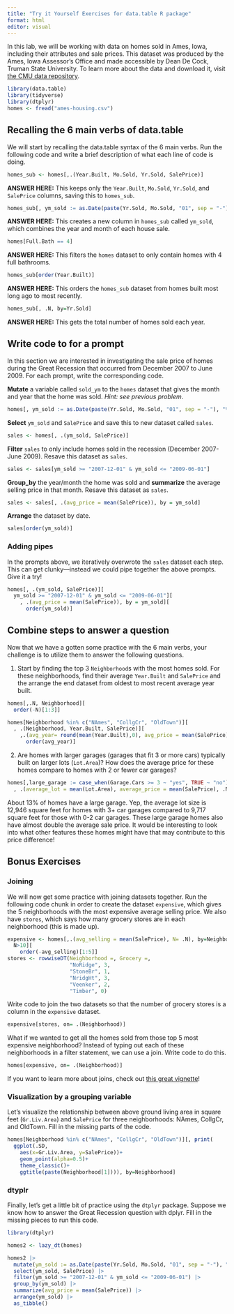 ```yaml
---
title: "Try it Yourself Exercises for data.table R package"
format: html
editor: visual
---
```


In this lab, we will be working with data on homes sold in Ames, Iowa, including their attributes and sale prices. This dataset was produced by the Ames, Iowa Assessor’s Office and made accessible by Dean De Cock, Truman State University. To learn more about the data and download it, visit [the CMU data repository](https://cmustatistics.github.io/data-repository/money/ames-housing.html).

```r
library(data.table)
library(tidyverse)
library(dtplyr)
homes <- fread("ames-housing.csv")
```

## Recalling the 6 main verbs of data.table

We will start by recalling the data.table syntax of the 6 main verbs. Run the following code and write a brief description of what each line of code is doing.

```r
homes_sub <- homes[,.(Year.Built, Mo.Sold, Yr.Sold, SalePrice)]
```

**ANSWER HERE:** This keeps only the `Year.Built`, `Mo.Sold`, `Yr.Sold`, and `SalePrice` columns, saving this to `homes_sub`.

```r
homes_sub[, ym_sold := as.Date(paste(Yr.Sold, Mo.Sold, "01", sep = "-"), "%Y-%m-%d")] 
```

**ANSWER HERE:** This creates a new column in `homes_sub` called `ym_sold`, which combines the year and month of each house sale.

```r
homes[Full.Bath == 4]
```

**ANSWER HERE:** This filters the `homes` dataset to only contain homes with 4 full bathrooms.

```r
homes_sub[order(Year.Built)]
```

**ANSWER HERE:** This orders the `homes_sub` dataset from homes built most long ago to most recently.

```r
homes_sub[, .N, by=Yr.Sold]
```

**ANSWER HERE:** This gets the total number of homes sold each year.

## Write code to for a prompt

In this section we are interested in investigating the sale price of homes during the Great Recession that occurred from December 2007 to June 2009. For each prompt, write the corresponding code.

**Mutate** a variable called `sold_ym` to the `homes` dataset that gives the month and year that the home was sold. *Hint: see previous problem*.

```r
homes[, ym_sold := as.Date(paste(Yr.Sold, Mo.Sold, "01", sep = "-"), "%Y-%m-%d")]
```

**Select** `ym_sold` and `SalePrice` and save this to new dataset called `sales`.

```r
sales <- homes[, .(ym_sold, SalePrice)]
```

**Filter** `sales` to only include homes sold in the recession (December 2007-June 2009). Resave this dataset as `sales`.

```r
sales <- sales[ym_sold >= "2007-12-01" & ym_sold <= "2009-06-01"]
```

**Group_by** the year/month the home was sold and **summarize** the average selling price in that month. Resave this dataset as `sales`.

```r
sales <- sales[, .(avg_price = mean(SalePrice)), by = ym_sold]
```

**Arrange** the dataset by date.

```r
sales[order(ym_sold)]
```

### Adding pipes

In the prompts above, we iteratively overwrote the `sales` dataset each step. This can get clunky---instead we could pipe together the above prompts. Give it a try!

```r
homes[, .(ym_sold, SalePrice)][
  ym_sold >= "2007-12-01" & ym_sold <= "2009-06-01"][
    , .(avg_price = mean(SalePrice)), by = ym_sold][
      order(ym_sold)]
```

## Combine steps to answer a question

Now that we have a gotten some practice with the 6 main verbs, your challenge is to utilize them to answer the following questions.

1.  Start by finding the top 3 `Neighborhood`s with the most homes sold. For these neighborhoods, find their average `Year.Built` and `SalePrice` and the arrange the end dataset from oldest to most recent average year built.

```r
homes[,.N, Neighborhood][
  order(-N)[1:3]]

homes[Neighborhood %in% c("NAmes", "CollgCr", "OldTown")][
  , .(Neighborhood, Year.Built, SalePrice)][
    ,.(avg_year= round(mean(Year.Built),0), avg_price = mean(SalePrice)), by = Neighborhood][
      order(avg_year)]
```

2.  Are homes with larger garages (garages that fit 3 or more cars) typically built on larger lots (`Lot.Area`)? How does the average price for these homes compare to homes with 2 or fewer car garages?

```r
homes[,large_garage := case_when(Garage.Cars >= 3 ~ "yes", TRUE ~ "no")][
  , .(average_lot = mean(Lot.Area), average_price = mean(SalePrice), .N), by = large_garage]
```

About 13% of homes have a large garage. Yep, the average lot size is 12,946 square feet for homes with 3+ car garages compared to 9,717 square feet for those with 0-2 car garages. These large garage homes also have almost double the average sale price. It would be interesting to look into what other features these homes might have that may contribute to this price difference!

## Bonus Exercises

### Joining

We will now get some practice with joining datasets together. Run the following code chunk in order to create the dataset `expensive`, which gives the 5 neighborhoods with the most expensive average selling price. We also have `stores`, which says how many grocery stores are in each neighborhood (this is made up).

```r
expensive <- homes[,.(avg_selling = mean(SalePrice), N= .N), by=Neighborhood][
  N>10][
    order(-avg_selling)[1:5]]
stores <- rowwiseDT(Neighborhood =, Grocery =, 
                    "NoRidge", 3,
                    "StoneBr", 1,
                    "NridgHt", 3,
                    "Veenker", 2,
                    "Timber", 0)
```

Write code to join the two datasets so that the number of grocery stores is a column in the `expensive` dataset.

```r
expensive[stores, on= .(Neighborhood)]
```

What if we wanted to get all the homes sold from those top 5 most expensive neighborhood? Instead of typing out each of these neighborhoods in a filter statement, we can use a join. Write code to do this.

```r
homes[expensive, on= .(Neighborhood)]
```

If you want to learn more about joins, check out [this great vignette](https://cran.r-project.org/web/packages/data.table/vignettes/datatable-joins.html)!

### Visualization by a grouping variable

Let's visualize the relationship between above ground living area in square feet (`Gr.Liv.Area`) and `SalePrice` for three neighborhoods: NAmes, CollgCr, and OldTown. Fill in the missing parts of the code.

```r
homes[Neighborhood %in% c("NAmes", "CollgCr", "OldTown")][, print(
  ggplot(.SD, 
    aes(x=Gr.Liv.Area, y=SalePrice))+
    geom_point(alpha=0.5)+
    theme_classic()+
    ggtitle(paste(Neighborhood[1]))), by=Neighborhood]
```

### dtyplr

Finally, let's get a little bit of practice using the `dtplyr` package. Suppose we know how to answer the Great Recession question with dplyr. Fill in the missing pieces to run this code.

```r
library(dtplyr)

homes2 <- lazy_dt(homes)

homes2 |>
  mutate(ym_sold := as.Date(paste(Yr.Sold, Mo.Sold, "01", sep = "-"), "%Y-%m-%d")) |>
  select(ym_sold, SalePrice) |>
  filter(ym_sold >= "2007-12-01" & ym_sold <= "2009-06-01") |>
  group_by(ym_sold) |>
  summarize(avg_price = mean(SalePrice)) |>
  arrange(ym_sold) |>
  as_tibble()
```
